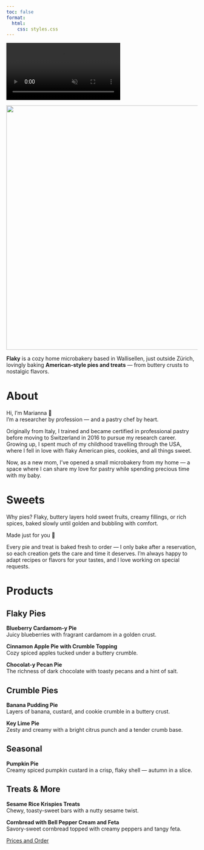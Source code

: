 ```yaml
---
toc: false
format: 
  html:
    css: styles.css
---
```



<div class="background-video-container">
  <video autoplay loop muted playsinline>
    <source src="Backgroundrotating.mp4" type="video/mp4">
    Your browser does not support the video tag.
  </video>
</div>

![](logo_website.png){fig-align="center" width="642"}

**Flaky** is a cozy home microbakery based in Wallisellen, just outside Zürich, lovingly baking **American-style pies and treats** — from buttery crusts to nostalgic flavors.

# About {#about}

Hi, I’m Marianna 🍓\
I’m a researcher by profession — and a pastry chef by heart.

Originally from Italy, I trained and became certified in professional pastry before moving to Switzerland in 2016 to pursue my research career.\
Growing up, I spent much of my childhood travelling through the USA, where I fell in love with flaky American pies, cookies, and all things sweet.

Now, as a new mom, I’ve opened a small microbakery from my home — a space where I can share my love for pastry while spending precious time with my baby.

# Sweets {#sweets}

Why pies? Flaky, buttery layers hold sweet fruits, creamy fillings, or rich spices, baked slowly until golden and bubbling with comfort.

Made just for you 💛

Every pie and treat is baked fresh to order — I only bake after a reservation, so each creation gets the care and time it deserves. I’m always happy to adapt recipes or flavors for your tastes, and I love working on special requests.

# Products {#products}

## Flaky Pies

**Blueberry Cardamom-y Pie**\
Juicy blueberries with fragrant cardamom in a golden crust.

**Cinnamon Apple Pie with Crumble Topping**\
Cozy spiced apples tucked under a buttery crumble.

**Chocolat-y Pecan Pie**\
The richness of dark chocolate with toasty pecans and a hint of salt.

## Crumble Pies

**Banana Pudding Pie**\
Layers of banana, custard, and cookie crumble in a buttery crust.

**Key Lime Pie**\
Zesty and creamy with a bright citrus punch and a tender crumb base.

## Seasonal

**Pumpkin Pie**\
Creamy spiced pumpkin custard in a crisp, flaky shell — autumn in a slice.

## Treats & More

**Sesame Rice Krispies Treats**\
Chewy, toasty-sweet bars with a nutty sesame twist.

**Cornbread with Bell Pepper Cream and Feta**\
Savory-sweet cornbread topped with creamy peppers and tangy feta.

<div class="nav-button">
  <a href="contact.qmd" class="btn-link">Prices and Order</a>
</div>